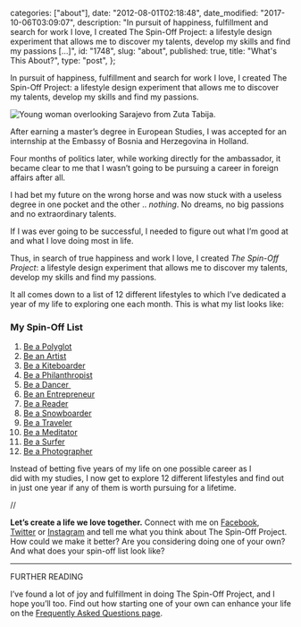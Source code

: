 
  categories: ["about"],
  date: "2012-08-01T02:18:48",
  date_modified: "2017-10-06T03:09:07",
  description:
    "In pursuit of happiness, fulfillment and search for work I love, I created The Spin-Off Project: a lifestyle design experiment that allows me to discover my talents, develop my skills and find my passions […]",
  id: "1748",
  slug: "about",
  published: true,
  title: "What's This About?",
  type: "post",
};


In pursuit of happiness, fulfillment and search for work I love, I created The Spin-Off Project: a lifestyle design experiment that allows me to discover my talents, develop my skills and find my passions.

![Young woman overlooking Sarajevo from Zuta Tabija.](/pages/tsop/Mirha-Masala-Overlooking-Sarajevo_40.jpg)

After earning a master’s degree in European Studies, I was accepted for an internship at the Embassy of Bosnia and Herzegovina in Holland.

Four months of politics later, while working directly for the ambassador, it became clear to me that I wasn’t going to be pursuing a career in foreign affairs after all.

I had bet my future on the wrong horse and was now stuck with a useless degree in one pocket and the other .. _nothing_. No dreams, no big passions and no extraordinary talents.

If I was ever going to be successful, I needed to figure out what I’m good at and what I love doing most in life.

Thus, in search of true happiness and work I love, I created *The Spin-Off Project*: a lifestyle design experiment that allows me to discover my talents, develop my skills and find my passions.

It all comes down to a list of 12 different lifestyles to which I’ve dedicated a year of my life to exploring one each month. This is what my list looks like:

### My Spin-Off List

1. [Be a Polyglot](/tsop/posts/polyglot-month/)
2. [Be an Artist](/tsop/posts/artist-month/)
3. [Be a Kiteboarder](/tsop/posts/kiteboarder-month/)
4. [Be a Philanthropist](/tsop/posts/philanthropist-month/)
5. [Be a Dancer ](/tsop/posts/dancer-month/)
6. [Be an Entrepreneur](/tsop/posts/entrepreneur-month/)
7. [Be a Reader](/tsop/posts/reader-month/)
8. [Be a Snowboarder](/tsop/posts/snowboarder-month/)
9. [Be a Traveler](/tsop/posts/30-days-traveling/)
10. [Be a Meditator](/tsop/posts/meditator-month/)
11. [Be a Surfer](/tsop/posts/surfer-month/)
12. [Be a Photographer](/tsop/posts/photographer-month/)

Instead of betting five years of my life on one possible career as I did with my studies, I now get to explore 12 different lifestyles and find out in just one year if any of them is worth pursuing for a lifetime.

//

**Let’s create a life we love together.** Connect with me on [Facebook](http://www.facebook.com/thespinoffproject), [Twitter](http://www.twitter.com/mirhamasala/) or [Instagram](http://www.instagram.com/mirhamasala/) and tell me what you think about The Spin-Off Project. How could we make it better? Are you considering doing one of your own? And what does your spin-off list look like?

---

FURTHER READING

I’ve found a lot of joy and fulfillment in doing The Spin-Off Project, and I hope you’ll too. Find out how starting one of your own can enhance your life on the [Frequently Asked Questions page](/tsop/faqs/).
